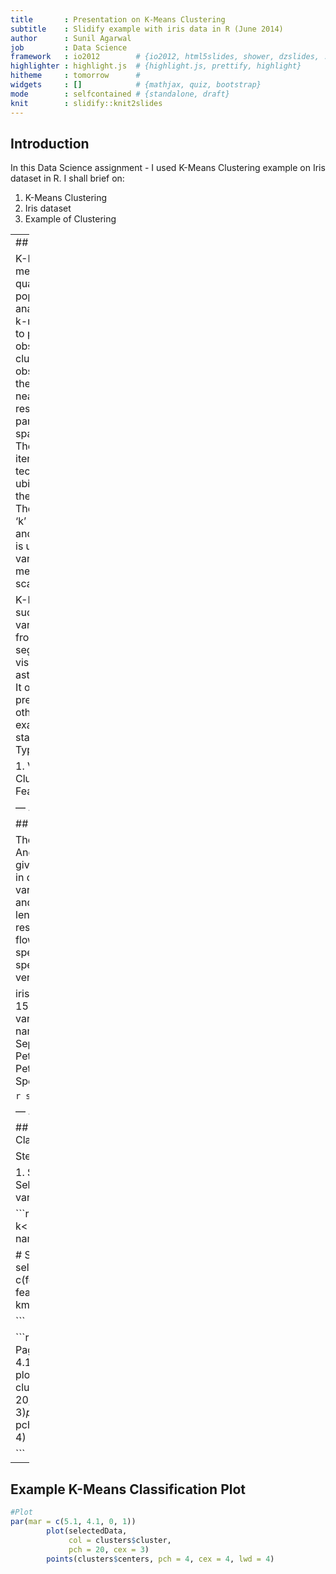 ```yaml
---
title       : Presentation on K-Means Clustering
subtitle    : Slidify example with iris data in R (June 2014)
author      : Sunil Agarwal
job         : Data Science 
framework   : io2012        # {io2012, html5slides, shower, dzslides, ...}
highlighter : highlight.js  # {highlight.js, prettify, highlight}
hitheme     : tomorrow      # 
widgets     : []            # {mathjax, quiz, bootstrap}
mode        : selfcontained # {standalone, draft}
knit        : slidify::knit2slides
---
```

## Introduction

In this Data Science assignment - I used K-Means Clustering example on Iris dataset in R.  I shall brief on:

1.  K-Means Clustering 
2.  Iris dataset
3.  Example of Clustering


---
## K-Means Clustering

K-Means clustering is a method of vector quantization that is quite popular for cluster analysis in data mining. k-means clustering aims to partition 'n' observations into 'k' clusters in which each observation belongs to the cluster with the nearest mean, and results into effective partitioning of the data space into Voronoi cells. The algorithm uses an iterative refinement technique. Due to its ubiquity it is often called the k-means algorithm. The number of clusters 'k' is an input parameter; and Euclidean distance is used as a metric and variance is used as a measure of cluster scatter.  

K-Means has been successfully used in various topics, ranging from market segmentation, computer vision, geostatistics, and astronomy to agriculture. It often is used as a preprocessing step for other algorithms, for example to find a starting configuration.  Typical Applications are:

1. Vector quantization
2. Cluster analysis
3. Feature learning


--- .class #id 

## Iris dataset 

The famous (Fisher's or Anderson's) iris data set gives the measurements in centimeters of the variables sepal length and width and petal length and width, respectively, for 50 flowers from each of 3 species of iris. The species are Iris setosa, versicolor, and virginica.

iris is a data frame with 150 cases (rows) and 5 variables (columns) named Sepal.Length, Sepal.Width, Petal.Length, Petal.Width, and Species.

```r
str(iris)
```

--- .class #id 

## Example K-Means Classification

Steps:

1. Select 'k' Clusters
2. Select X, Y feature variables

```r
# Specify Cluster
k<-3
features <-names(iris)

# Select Data
selectedData <-iris[, c(features[1], features[2])]
clusters <-kmeans(selectedData, k)

```


```r
#Plot (See on next Page)
par(mar = c(5.1, 4.1, 0, 1))
        plot(selectedData,
             col = clusters$cluster,
             pch = 20, cex = 3)
        points(clusters$centers, pch = 4, cex = 4, lwd = 4)

```


---

## Example K-Means Classification Plot

```r
#Plot
par(mar = c(5.1, 4.1, 0, 1))
        plot(selectedData,
             col = clusters$cluster,
             pch = 20, cex = 3)
        points(clusters$centers, pch = 4, cex = 4, lwd = 4)

```
